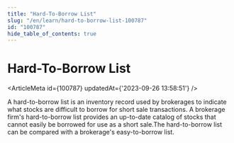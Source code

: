 ```yaml
---
title: "Hard-To-Borrow List"
slug: "/en/learn/hard-to-borrow-list-100787"
id: "100787"
hide_table_of_contents: true
---
```



# Hard-To-Borrow List

<ArticleMeta id={100787} updatedAt={'2023-09-26 13:58:51'} />
<div className='border-solid border-b border-t-0 my-4 border-[var(--ifm-color-gray-300)]' />

A hard-to-borrow list is an inventory record used by brokerages to indicate what stocks are difficult to borrow for short sale transactions. A brokerage firm's hard-to-borrow list provides an up-to-date catalog of stocks that cannot easily be borrowed for use as a short sale.The hard-to-borrow list can be compared with a brokerage's easy-to-borrow list.
